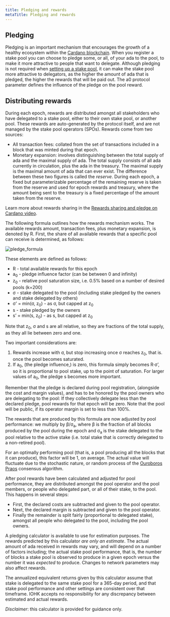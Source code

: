```yaml
---
title: Pledging and rewards
metaTitle: Pledging and rewards
---
```


## Pledging ##

Pledging is an important mechanism that encourages the growth of a healthy
ecosystem within the [Cardano blockchain](https://cardano.org/). When you register a stake pool you can
choose to pledge some, or all, of your ada to the pool, to make it more
attractive to people that want to delegate. Although pledging is not required
when [setting up a stake pool](https://docs.cardano.org/operating-a-stake-pool/creating-a-stake-pool/), it can make the stake pool more attractive to delegators, as the higher the amount of ada that is pledged, the higher the
rewards that will be paid out. The a0 protocol parameter defines the influence
of the pledge on the pool reward.

## Distributing rewards ##

During each epoch, rewards are distributed amongst all stakeholders who have delegated to a stake pool, either to their own stake pool, or another pool. These rewards are auto-generated by the protocol itself, and are not managed by the stake pool operators (SPOs). Rewards come from two sources:
* All transaction fees: collated from the set of transactions included in a block that was minted during that epoch.
* Monetary expansion: involves distinguishing between the total supply of ada and the maximal supply of ada. The total supply consists of all ada currently in circulation, plus the ada in the treasury. The maximal supply is the maximal amount of ada that can ever exist. The difference between these two figures is called the *reserve*. During each epoch, a fixed but parameterizable percentage of the remaining reserve is taken from the reserve and used for epoch rewards and treasury, where the amount being sent to the treasury is a fixed percentage of the amount taken from the reserve.

Learn more about rewards sharing in the [Rewards sharing and pledge on Cardano video](https://www.youtube.com/watch?v=EAzyN3H8MOA&t=7s). 

The following formula outlines how the rewards mechanism works. The available rewards amount, transaction fees, plus monetary expansion, is denoted by R.
First, the share of all available rewards that a specific pool can receive is determined, as follows:

![pledge_formula](pledge_formula.png)

These elements are defined as follows:

- R - total available rewards for this epoch
- a<sub>0</sub> - pledge influence factor (can be between 0 and infinity)
- z<sub>0</sub> - relative pool saturation size, i.e. 0.5% based on a number of
  desired pools (k=200)
- σ - stake delegated to the pool (including stake pledged by the owners and
  stake delegated by others)
- σ’ = min(σ, z<sub>0</sub>) - as σ, but capped at z<sub>0</sub>
- s - stake pledged by the owners
- s’ = min(s, z<sub>0</sub>) - as s, but capped at z<sub>0</sub>

Note that z<sub>0</sub>, σ and s are all relative, so they are fractions of the
total supply, as they all lie between zero and one.

Two important considerations are:
1. Rewards increase with σ, but stop increasing once σ reaches z<sub>0</sub>, that is. once the pool becomes saturated.
2. If a<sub>0</sub>, (the pledge influence,) is zero, this formula simply becomes R·σ’,
   so it is proportional to pool stake, up to the point of saturation. For larger values of a<sub>0</sub>, the pledge s becomes more important.
   
Remember that the pledge is declared during pool registration, (alongside the cost and margin values),
and has to be honored by the pool owners who are delegating to the pool:
If they collectively delegate less than the declared pledge, pool rewards for that epoch will be zero. Note that the pool will be public, if its operator margin is set to less than 100%.

The rewards that are produced by this formula are now adjusted by pool
performance: we multiply by β/σ<sub>a</sub>, where β is the fraction of all blocks produced
by the pool during the epoch and σ<sub>a</sub> is the stake delegated to the pool relative to
the active stake (i.e. total stake that is correctly delegated to a non-retired pool).

For an optimally performing pool (that is, a pool producing all the blocks that it can produce),
this factor will be 1, on average. The actual value will fluctuate
due to the stochastic nature, or random process of the [Ouroboros Praos](https://eprint.iacr.org/2017/573.pdf) consensus
algorithm.

After pool rewards have been calculated and adjusted for pool performance, they
are distributed amongst the pool operator and the pool members, or people who
delegated part, or all of their stake, to the pool. This happens in several
steps:

- First, the declared costs are subtracted and given to the pool operator.
- Next, the declared margin is subtracted and given to the pool operator.
- Finally the remainder is split fairly (proportional to delegated stake),
  amongst all people who delegated to the pool, including the pool owners.

A pledging calculator is available to use for estimation purposes. The rewards
predicted by this calculator _are only an estimate_. The actual amount of ada
received in rewards may vary, and will depend on a number of factors including;
the actual stake pool performance, that is, the number of blocks a stake pool is
observed to produce in a given epoch versus the number it was *expected* to
produce. Changes to network parameters may also affect rewards.

The annualized equivalent returns given by this calculator assume that stake is
delegated to the same stake pool for a 365-day period, and that stake pool
performance and other settings are consistent over that timeframe. IOHK accepts
no responsibility for any discrepancy between estimated and actual rewards.

*Disclaimer*: this calculator is provided for guidance only.
